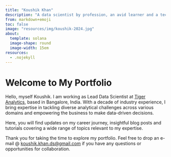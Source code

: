 ```yaml
---
title: "Koushik Khan"
description: "A data scientist by profession, an avid learner and a techie by heart."
from: markdown+emoji
toc: false
image: "resources/img/koushik-2024.jpg"
about:
  template: solana
  image-shape: round
  image-width: 15em
resources:
  - .nojekyll
---
```


# Welcome to My Portfolio

Hello, myself Koushik. I am working as Lead Data Scientist at [Tiger Analytics](https://www.tigeranalytics.com/), based in Bangalore, India. With a decade of industry experience, I bring expertise in tackling diverse analytical challenges across various domains and empowering the business to make data-driven decisions.

Here, you will find updates on my career journey, insightful blog posts and tutorials covering a wide range of topics relevant to my expertise.

Thank you for taking the time to explore my portfolio. Feel free to drop an e-mail @ [koushik.khan.ds@gmail.com](mailto:koushik.khan.ds@gmail.com) if you have any questions or opportunities for collaboration.
